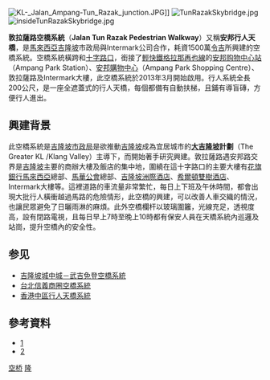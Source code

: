 [[File:KL-_Jalan_Ampang-Tun_Razak_junction.JPG|thumb]]]]
[[File:TunRazakSkybridge.jpg|thumb]]
[[File:insideTunRazakSkybridge.jpg|thumb]]

'''敦拉薩路空橋系統'''（'''Jalan Tun Razak Pedestrian Walkway'''）又稱'''安邦行人天橋'''，是[[馬來西亞|馬來西亞]][[吉隆坡|吉隆坡]]市政局與Intermark公司合作，耗資1500萬[[令吉|令吉]]所興建的空橋系統。空橋系統橫跨{{Link-en|敦拉薩路 (吉隆坡)|Jalan Tun Abdul Razak|敦拉薩路}}和{{Link-en|安邦路|Jalan Ampang}}[[十字路口|十字路口]]，銜接了[[輕快鐵|輕快鐵]][[格拉那再也線|格拉那再也線]]的[[安邦购物中心站|安邦购物中心站]]（Ampang Park Station）、[[安邦購物中心|安邦購物中心]]（Ampang Park Shopping Centre）、敦拉薩路及Intermark大樓，此空橋系統於2013年3月開始啟用。行人系統全長200公尺，是一座全遮蓋式的行人天橋，每個都備有自動扶梯，且鋪有導盲磚，方便行人進出。

==興建背景==
此空橋系統是[[吉隆坡市政局|吉隆坡市政局]]是欲推動[[吉隆坡|吉隆坡]]成為宜居城市的'''[[大吉隆坡|大吉隆坡]]計劃'''（The Greater KL /Klang Valley）主導下，而開始著手研究興建。敦拉薩路遇安邦路交界是[[吉隆坡|吉隆坡]]主要的商辦大樓及飯店的集中地，圍繞在這十字路口的主要大樓有[[花旗銀行|花旗銀行]][[馬來西亞|馬來西亞]]總部、[[馬華公會|馬華公會]]總部、[[吉隆坡|吉隆坡]][[洲際酒店|洲際酒店]]、[[希爾頓雙樹酒店|希爾頓雙樹酒店]]、Intermark大樓等。這裡道路的車流量非常繁忙，每日上下班及午休時間，都會出現大批行人橫衝越過馬路的危險情形，此空橋的興建，可以改善人車交織的情況，也讓民眾避免了日曬雨淋的麻煩。此外空橋欄杆以玻璃圍籬，光線充足，透視度高，設有閉路電視，且每日早上7時至晚上10時都有保安人員在天橋系統內巡邏及站崗，提升空橋內的安全性。

==参见==
{{Portal box|马来西亚}}
{{commons category|Jalan Tun Razak Pedestrian Walkway}}
*[[吉隆坡|吉隆坡]][[城中城－武吉免登空橋系統|城中城－武吉免登空橋系統]]
*[[台北|台北]][[信義商圈空橋系統|信義商圈空橋系統]]
*[[香港|香港]][[中區行人天橋系統|中區行人天橋系統]]

==參考資料==
*[https://web.archive.org/web/20141108214929/http://www.chinapress.com.my/node/404656]
*[https://web.archive.org/web/20141108201433/http://mykampung.sinchew.com.my/node/237406]

[[Category:吉隆坡交通|空桥]]
[[Category:行人天橋系統|隆]]
{{星光大道吉隆坡城中城商圈}}